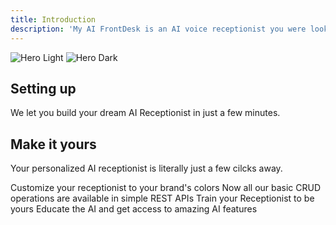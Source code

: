 ```yaml
---
title: Introduction
description: 'My AI FrontDesk is an AI voice receptionist you were looking for.'
---
```


<img
  className="max-w-[300px] mx-auto lock dark:hidden"
  src="/logo/light.png"
  alt="Hero Light"
/>
<img
  className="max-w-[300px] mx-auto hidden dark:block"
  src="/logo/dark.png"
  alt="Hero Dark"
/>

## Setting up

We let you build your dream AI Receptionist in just a few minutes.


## Make it yours

Your personalized AI receptionist is literally just a few cilcks away.

<CardGroup cols={2}>
  <Card
    title="Customize It"
    icon="palette"
  >
    Customize your receptionist to your brand's colors
  </Card>
  <Card
    title="Reference APIs"
    icon="code"
  >
    Now all our basic CRUD operations are available in simple REST APIs
  </Card>
  <Card
    title="Add Components"
    icon="screwdriver-wrench"
  >
    Train your Receptionist to be yours
  </Card>
  <Card
    title="AI Everywhere"
    icon="stars"
    href="https://mintlify.com/customers"
  >
    Educate the AI and get access to amazing AI features
  </Card>
</CardGroup>

